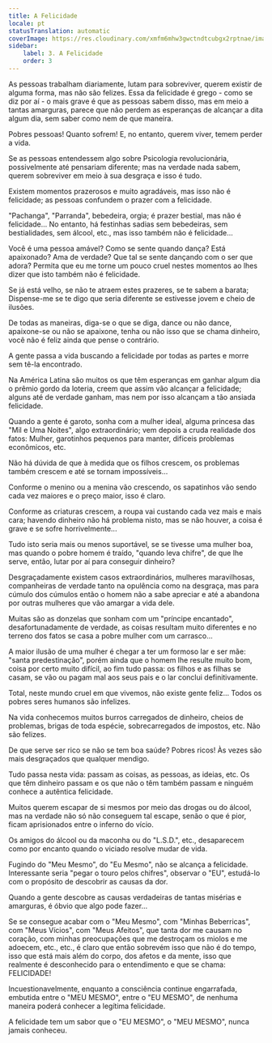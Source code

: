 ```yaml
---
title: A Felicidade
locale: pt
statusTranslation: automatic
coverImage: https://res.cloudinary.com/xmfm6mhw3gwctndtcubgx2rptnae/image/upload/v1741354419/small_cover_la_gran_rebelion_28716e29d2.webp
sidebar:
    label: 3. A Felicidade
    order: 3
---
```

As pessoas trabalham diariamente, lutam para sobreviver, querem existir de alguma forma, mas não são felizes. Essa da felicidade é grego - como se diz por aí - o mais grave é que as pessoas sabem disso, mas em meio a tantas amarguras, parece que não perdem as esperanças de alcançar a dita algum dia, sem saber como nem de que maneira.

Pobres pessoas! Quanto sofrem! E, no entanto, querem viver, temem perder a vida.

Se as pessoas entendessem algo sobre Psicologia revolucionária, possivelmente até pensariam diferente; mas na verdade nada sabem, querem sobreviver em meio à sua desgraça e isso é tudo.

Existem momentos prazerosos e muito agradáveis, mas isso não é felicidade; as pessoas confundem o prazer com a felicidade.

"Pachanga", "Parranda", bebedeira, orgia; é prazer bestial, mas não é felicidade... No entanto, há festinhas sadias sem bebedeiras, sem bestialidades, sem álcool, etc., mas isso também não é felicidade...

Você é uma pessoa amável? Como se sente quando dança? Está apaixonado? Ama de verdade? Que tal se sente dançando com o ser que adora? Permita que eu me torne um pouco cruel nestes momentos ao lhes dizer que isto também não é felicidade.

Se já está velho, se não te atraem estes prazeres, se te sabem a barata; Dispense-me se te digo que seria diferente se estivesse jovem e cheio de ilusões.

De todas as maneiras, diga-se o que se diga, dance ou não dance, apaixone-se ou não se apaixone, tenha ou não isso que se chama dinheiro, você não é feliz ainda que pense o contrário.

A gente passa a vida buscando a felicidade por todas as partes e morre sem tê-la encontrado.

Na América Latina são muitos os que têm esperanças em ganhar algum dia o prêmio gordo da loteria, creem que assim vão alcançar a felicidade; alguns até de verdade ganham, mas nem por isso alcançam a tão ansiada felicidade.

Quando a gente é garoto, sonha com a mulher ideal, alguma princesa das "Mil e Uma Noites", algo extraordinário; vem depois a cruda realidade dos fatos: Mulher, garotinhos pequenos para manter, difíceis problemas econômicos, etc.

Não há dúvida de que à medida que os filhos crescem, os problemas também crescem e até se tornam impossíveis...

Conforme o menino ou a menina vão crescendo, os sapatinhos vão sendo cada vez maiores e o preço maior, isso é claro.

Conforme as criaturas crescem, a roupa vai custando cada vez mais e mais cara; havendo dinheiro não há problema nisto, mas se não houver, a coisa é grave e se sofre horrivelmente...

Tudo isto seria mais ou menos suportável, se se tivesse uma mulher boa, mas quando o pobre homem é traído, "quando leva chifre", de que lhe serve, então, lutar por aí para conseguir dinheiro?

Desgraçadamente existem casos extraordinários, mulheres maravilhosas, companheiras de verdade tanto na opulência como na desgraça, mas para cúmulo dos cúmulos então o homem não a sabe apreciar e até a abandona por outras mulheres que vão amargar a vida dele.

Muitas são as donzelas que sonham com um "príncipe encantado", desafortunadamente de verdade, as coisas resultam muito diferentes e no terreno dos fatos se casa a pobre mulher com um carrasco...

A maior ilusão de uma mulher é chegar a ter um formoso lar e ser mãe: "santa predestinação", porém ainda que o homem lhe resulte muito bom, coisa por certo muito difícil, ao fim tudo passa: os filhos e as filhas se casam, se vão ou pagam mal aos seus pais e o lar conclui definitivamente.

Total, neste mundo cruel em que vivemos, não existe gente feliz... Todos os pobres seres humanos são infelizes.

Na vida conhecemos muitos burros carregados de dinheiro, cheios de problemas, brigas de toda espécie, sobrecarregados de impostos, etc. Não são felizes.

De que serve ser rico se não se tem boa saúde? Pobres ricos! Às vezes são mais desgraçados que qualquer mendigo.

Tudo passa nesta vida: passam as coisas, as pessoas, as ideias, etc. Os que têm dinheiro passam e os que não o têm também passam e ninguém conhece a autêntica felicidade.

Muitos querem escapar de si mesmos por meio das drogas ou do álcool, mas na verdade não só não conseguem tal escape, senão o que é pior, ficam aprisionados entre o inferno do vício.

Os amigos do álcool ou da maconha ou do "L.S.D.", etc., desaparecem como por encanto quando o viciado resolve mudar de vida.

Fugindo do "Meu Mesmo", do "Eu Mesmo", não se alcança a felicidade. Interessante seria "pegar o touro pelos chifres", observar o "EU", estudá-lo com o propósito de descobrir as causas da dor.

Quando a gente descobre as causas verdadeiras de tantas misérias e amarguras, é óbvio que algo pode fazer...

Se se consegue acabar com o "Meu Mesmo", com "Minhas Beberricas", com "Meus Vícios", com "Meus Afeitos", que tanta dor me causam no coração, com minhas preocupações que me destroçam os miolos e me adoecem, etc., etc., é claro que então sobrevém isso que não é do tempo, isso que está mais além do corpo, dos afetos e da mente, isso que realmente é desconhecido para o entendimento e que se chama: FELICIDADE!

Incuestionavelmente, enquanto a consciência continue engarrafada, embutida entre o "MEU MESMO", entre o "EU MESMO", de nenhuma maneira poderá conhecer a legítima felicidade.

A felicidade tem um sabor que o "EU MESMO", o "MEU MESMO", nunca jamais conheceu.

